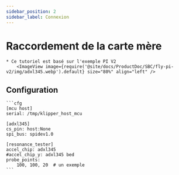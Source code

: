 ```yaml
---
sidebar_position: 2
sidebar_label: Connexion
---
```


# Raccordement de la carte mère

    * Ce tutoriel est basé sur l'exemple PI V2
        <ImageView image={require('@site/docs/ProductDoc/SBC/fly-pi-v2/img/adxl345.webp').default} size="80%" align="left" />

## Configuration

    ```cfg
    [mcu host]
    serial: /tmp/klipper_host_mcu

    [adxl345]
    cs_pin: host:None
    spi_bus: spidev1.0

    [resonance_tester]
    accel_chip: adxl345
    #accel_chip_y: adxl345 bed
    probe_points:
        100, 100, 20  # un exemple
    ```
